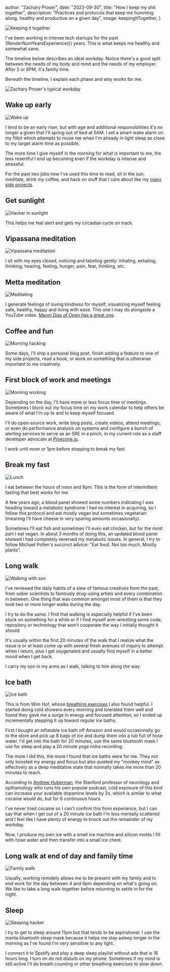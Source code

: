 


  author: "Zachary Proser",
  date: "2023-09-30",
  title: "How I keep my shit together",
  description: "Practices and protocols that keep me humming along, healthy and productive on a given day",
  image: keepingItTogether,
}


<Image src={keepingItTogether} alt="Keeping it together" />

I've been working in intense tech startups for the past {RenderNumYearsExperience()} years. This is what keeps me healthy and somewhat sane.

The timeline below describes an ideal workday. Notice there's a good split between the needs of my body and mind and the needs of my employer. After 5 or 6PM, it's family time. 

Beneath the timeline, I explain each phase and why works for me. 

<Image src={typicalWorkday} alt="Zachary Proser's typical workday" />

## Wake up early  

<Image src={wakeUp} alt="Wake up" />

I tend to be an early riser, but with age and additional responsibilities it's no longer a given that I'll spring out of bed at 5AM. I set a smart wake alarm on my fitbit which attempts to rouse me when I'm 
already in light sleep as close to my target alarm time as possible. 

The more time I give myself in the morning for what is important to me, the less resentful I end up becoming even if the workday is intense and stressful. 

For the past two jobs now I've used this time to read, sit in the sun, meditate, drink my coffee, and hack on stuff that I care about like my [many side projects](https://github.com/zackproser).

## Get sunlight 

<Image src={hackerInSunlight} alt="Hacker in sunlight" />

This helps me feel alert and gets my circadian cycle on track. 

## Vipassana meditation

<Image src={vipassana} alt="Vipassana meditation" />

I sit with my eyes closed, noticing and labeling gently: inhaling, exhaling, thinking, hearing, feeling, hunger, pain, fear, thinking, etc.

## Metta meditation

<Image src={meditating} alt="Meditating" />

I generate feelings of loving kindness for myself, visualizing myself feeling safe, healthy, happy and living with ease. This one I may do alongside a YouTube video. [Manoj Dias of Open has a great one](https://www.youtube.com/watch?v=vj0JDwQLof4).

## Coffee and fun 

<Image src={morningHacking} alt="Morning hacking" />

Some days, I'll ship a personal blog post, finish adding a feature to one of my side projects, read a book, or work on something that is otherwise important to me creatively. 

## First block of work and meetings 

<Image src={morningWorking} alt="Morning working" />

Depending on the day, I'll have more or less focus time or meetings. Sometimes I block out my focus time on my work calendar to help others be aware of what I'm up to and to keep myself focused. 

I'll do open-source work, write blog posts, create videos, attend meetings, or even do performance analysis on systems and configure a bunch of alerting services to serve as an SRE in a pinch, in my current role as a staff developer advocate at [Pinecone.io](https://www.pinecone.io).

I work until noon or 1pm before stopping to break my fast. 

## Break my fast 

<Image src={lunch} alt="Lunch" />

I eat between the hours of noon and 8pm. This is the form of intermittent fasting that best works for me. 

A few years ago, a blood panel showed some numbers indicating I was heading toward a metabolic syndrome I had no interest in acquiring, so I follow this protocol and eat mostly vegan but sometimes vegetarian (meaning I'll have cheese in very sparing amounts occasionally). 

Sometimes I'll eat fish and sometimes I'll even eat chicken, but for the most part I eat vegan. In about 3 months of doing this, an updated blood panel showed I had completely reversed my metabolic issues. In general, I try to follow Michael Pollen's succinct advice: "Eat food. Not too much. Mostly plants". 

## Long walk 

<Image src={walkingWithSon} alt="Walking with son" />

I've reviewed the daily habits of a slew of famous creatives from the past, from sober scientists to famously drug-using artists and every combination in between. One thing that was common amongst most of them is that they took two or more longer walks during the day. 

I try to do the same. I find that walking is especially helpful if I've been stuck on something for a while or if I find myself arm-wrestling some code, repository or technology that won't cooperate the way I initially thought it should. 

It's usually within the first 20 minutes of the walk that I realize what the issue is or at least come up with several fresh avenues of inquiry to attempt when I return, plus I get oxygenated and usually find myself in a better mood when I get back. 

I carry my son in my arms as I walk, talking to him along the way. 

## Ice bath 

<Image src={iceBath} alt="Ice bath" />

This is from Wim Hof, whose [breathing exercises](https://www.youtube.com/watch?v=tybOi4hjZFQ) I also found helpful. I started doing cold showers every morning and tolerated them well and found they gave me a surge in energy and focused attention, so I ended up incrementally stepping it up toward regular ice baths. 

First I bought an inflatable ice bath off Amazon and would occasionally go to the store and pick up 8 bags of ice and dump them into a tub full of hose water. I'd get into the bath for 20 minutes, use the same bluetooth mask I use for sleep and play a 20 minute yoga nidra recording. 

The more I did this, the more I found that ice baths were for me. They not only boosted my energy and focus but also quieted my "monkey mind" as effectively as a deep meditative state that normally takes me more than 20 minutes to reach. 

According to  [Andrew Huberman](https://www.hubermanlab.com/), the Stanford professor of neurology and opthamology who runs his own popular podcast, cold exposure of this kind can increase your available dopamine levels by 2x, which is similar to what cocaine would do, but for 6 continuous hours. 

I've never tried cocaine so I can't confirm this from 
experience, but I can say that when I get out of a 20 minute ice bath I'm less mentally scattered and I feel like I have plenty of energy to knock out the remainder of my workday. 

Now, I produce my own ice with a small ice machine and silicon molds I fill with hose water and then transfer into a small ice chest. 

## Long walk at end of day and family time 

<Image src={familyWalk} alt="Family walk" />

Usually, working remotely allows me to be present with my family and to end work for the day between 4 and 6pm depending on what's going on. We like to take a long walk together before returning to settle in for the night. 

## Sleep 

<Image src={sleepingHacker} alt="Sleeping hacker" />

I try to get to sleep around 11pm but that tends to be aspirational. I use the manta bluetooth sleep mask because it helps me stay asleep longer in the morning as I've found I'm very sensitive to any light. 

I connect it to Spotify and play a deep sleep playlist without ads that is 16 hours long. I turn on do not disturb on my phone. Sometimes if my mind is still active I'll do breath counting or other breathing exercises to slow down. 
